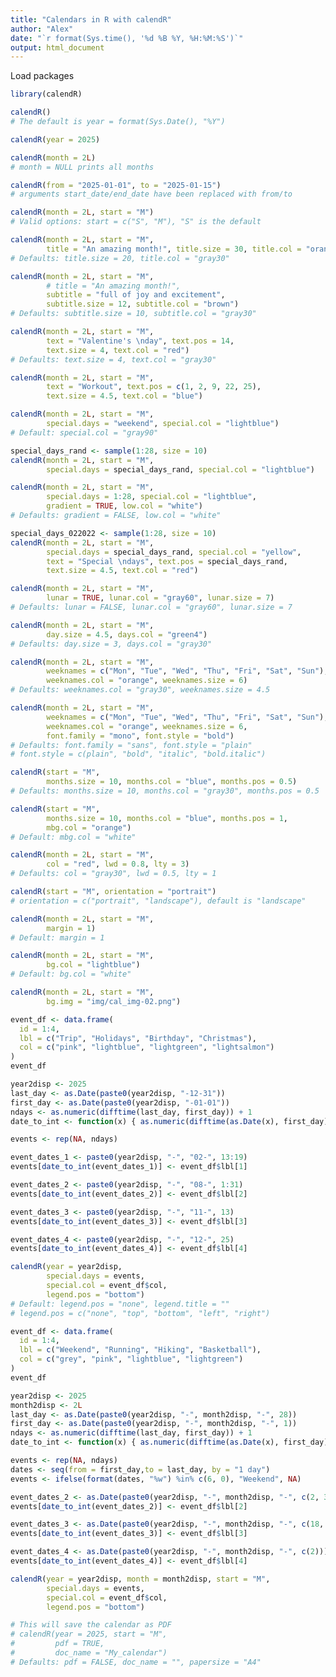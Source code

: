 ```yaml
---
title: "Calendars in R with calendR"
author: "Alex"
date: "`r format(Sys.time(), '%d %B %Y, %H:%M:%S')`"
output: html_document
---
```


Load packages

```r
library(calendR)
```

```r
calendR()
# The default is year = format(Sys.Date(), "%Y")
```

```r
calendR(year = 2025)
```

```r
calendR(month = 2L)
# month = NULL prints all months
```

```r
calendR(from = "2025-01-01", to = "2025-01-15")
# arguments start_date/end_date have been replaced with from/to 
```

```r
calendR(month = 2L, start = "M")
# Valid options: start = c("S", "M"), "S" is the default
```

```r
calendR(month = 2L, start = "M", 
        title = "An amazing month!", title.size = 30, title.col = "orange")
# Defaults: title.size = 20, title.col = "gray30"
```

```r
calendR(month = 2L, start = "M", 
        # title = "An amazing month!",
        subtitle = "full of joy and excitement", 
        subtitle.size = 12, subtitle.col = "brown")
# Defaults: subtitle.size = 10, subtitle.col = "gray30"
```

```r
calendR(month = 2L, start = "M", 
        text = "Valentine's \nday", text.pos = 14, 
        text.size = 4, text.col = "red")
# Defaults: text.size = 4, text.col = "gray30"
```

```r
calendR(month = 2L, start = "M", 
        text = "Workout", text.pos = c(1, 2, 9, 22, 25), 
        text.size = 4.5, text.col = "blue")
```

```r
calendR(month = 2L, start = "M",
        special.days = "weekend", special.col = "lightblue")
# Default: special.col = "gray90"
```

```r
special_days_rand <- sample(1:28, size = 10)
calendR(month = 2L, start = "M",
        special.days = special_days_rand, special.col = "lightblue")
```

```r
calendR(month = 2L, start = "M",
        special.days = 1:28, special.col = "lightblue",
        gradient = TRUE, low.col = "white")
# Defaults: gradient = FALSE, low.col = "white"
```

```r
special_days_022022 <- sample(1:28, size = 10)
calendR(month = 2L, start = "M",
        special.days = special_days_rand, special.col = "yellow",
        text = "Special \ndays", text.pos = special_days_rand, 
        text.size = 4.5, text.col = "red")
```

```r
calendR(month = 2L, start = "M",
        lunar = TRUE, lunar.col = "gray60", lunar.size = 7)
# Defaults: lunar = FALSE, lunar.col = "gray60", lunar.size = 7
```

```r
calendR(month = 2L, start = "M",
        day.size = 4.5, days.col = "green4")
# Defaults: day.size = 3, days.col = "gray30"
```

```r
calendR(month = 2L, start = "M",
        weeknames = c("Mon", "Tue", "Wed", "Thu", "Fri", "Sat", "Sun"), 
        weeknames.col = "orange", weeknames.size = 6)
# Defaults: weeknames.col = "gray30", weeknames.size = 4.5
```

```r
calendR(month = 2L, start = "M",
        weeknames = c("Mon", "Tue", "Wed", "Thu", "Fri", "Sat", "Sun"), 
        weeknames.col = "orange", weeknames.size = 6,
        font.family = "mono", font.style = "bold")
# Defaults: font.family = "sans", font.style = "plain"
# font.style = c(plain", "bold", "italic", "bold.italic")
```

```r
calendR(start = "M",
        months.size = 10, months.col = "blue", months.pos = 0.5)
# Defaults: months.size = 10, months.col = "gray30", months.pos = 0.5
```

```r
calendR(start = "M",
        months.size = 10, months.col = "blue", months.pos = 1,
        mbg.col = "orange")
# Default: mbg.col = "white"
```

```r
calendR(month = 2L, start = "M",
        col = "red", lwd = 0.8, lty = 3)
# Defaults: col = "gray30", lwd = 0.5, lty = 1
```

```r
calendR(start = "M", orientation = "portrait")
# orientation = c("portrait", "landscape"), default is "landscape"
```

```r
calendR(month = 2L, start = "M",
        margin = 1)
# Default: margin = 1
```

```r
calendR(month = 2L, start = "M",
        bg.col = "lightblue")
# Default: bg.col = "white"
```
 
```r
calendR(month = 2L, start = "M",
        bg.img = "img/cal_img-02.png")
```

```r
event_df <- data.frame(
  id = 1:4,
  lbl = c("Trip", "Holidays", "Birthday", "Christmas"),
  col = c("pink", "lightblue", "lightgreen", "lightsalmon")
)
event_df
```

```r
year2disp <- 2025
last_day <- as.Date(paste0(year2disp, "-12-31"))
first_day <- as.Date(paste0(year2disp, "-01-01"))
ndays <- as.numeric(difftime(last_day, first_day)) + 1
date_to_int <- function(x) { as.numeric(difftime(as.Date(x), first_day)) + 1 }
```

```r
events <- rep(NA, ndays)

event_dates_1 <- paste0(year2disp, "-", "02-", 13:19)
events[date_to_int(event_dates_1)] <- event_df$lbl[1]

event_dates_2 <- paste0(year2disp, "-", "08-", 1:31)
events[date_to_int(event_dates_2)] <- event_df$lbl[2]

event_dates_3 <- paste0(year2disp, "-", "11-", 13)
events[date_to_int(event_dates_3)] <- event_df$lbl[3]

event_dates_4 <- paste0(year2disp, "-", "12-", 25)
events[date_to_int(event_dates_4)] <- event_df$lbl[4]
```

```r
calendR(year = year2disp,
        special.days = events,
        special.col = event_df$col,
        legend.pos = "bottom")
# Default: legend.pos = "none", legend.title = ""
# legend.pos = c("none", "top", "bottom", "left", "right")
```

```r
event_df <- data.frame(
  id = 1:4,
  lbl = c("Weekend", "Running", "Hiking", "Basketball"),
  col = c("grey", "pink", "lightblue", "lightgreen")
)
event_df
```

```r
year2disp <- 2025
month2disp <- 2L
last_day <- as.Date(paste0(year2disp, "-", month2disp, "-", 28))
first_day <- as.Date(paste0(year2disp, "-", month2disp, "-", 1))
ndays <- as.numeric(difftime(last_day, first_day)) + 1
date_to_int <- function(x) { as.numeric(difftime(as.Date(x), first_day)) + 1 }
```

```r
events <- rep(NA, ndays)
dates <- seq(from = first_day,to = last_day, by = "1 day")
events <- ifelse(format(dates, "%w") %in% c(6, 0), "Weekend", NA)

event_dates_2 <- as.Date(paste0(year2disp, "-", month2disp, "-", c(2, 3, 10, 11)))
events[date_to_int(event_dates_2)] <- event_df$lbl[2]

event_dates_3 <- as.Date(paste0(year2disp, "-", month2disp, "-", c(18, 19)))
events[date_to_int(event_dates_3)] <- event_df$lbl[3]

event_dates_4 <- as.Date(paste0(year2disp, "-", month2disp, "-", c(2)))
events[date_to_int(event_dates_4)] <- event_df$lbl[4]
```

```r
calendR(year = year2disp, month = month2disp, start = "M",
        special.days = events,
        special.col = event_df$col,
        legend.pos = "bottom")
```

```r
# This will save the calendar as PDF
# calendR(year = 2025, start = "M",
#         pdf = TRUE,
#         doc_name = "My_calendar")
# Defaults: pdf = FALSE, doc_name = "", papersize = "A4"
```
